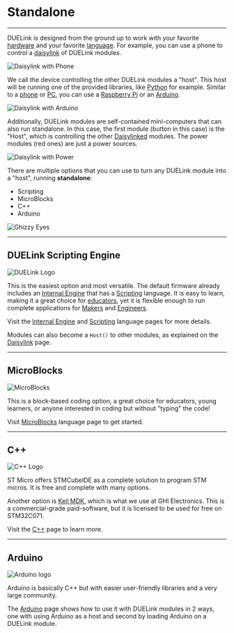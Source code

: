 # Standalone

---

DUELink is designed from the ground up to work with your favorite [hardware](../hw/intro) and your favorite [language](./intro). For example, you can use a phone to control a [daisylink](../engine/daisylink) of DUELink modules.

![Daisylink with Phone](pathname:///img/android-usbhook.png)

 We call the device controlling the other DUELink modules a "host". This host will be running one of the provided libraries, like [Python](./python) for example. Similar to a [phone](../hw/phone-tablet) or [PC](../hw/pc-laptop), you can use a [Raspberry Pi](../hw/raspberry-pi) or an [Arduino](../hw/arduino).

![Daisylink with Arduino](pathname:///img/arduino-uno-r4-daisylinked.png)


Additionally, DUELink modules are self-contained mini-computers that can also run standalone. In this case, the first module (button in this case) is the "Host", which is controlling the other [Daisylinked](../engine/daisylink) modules. The power modules (red ones) are just a power sources.

![Daisylink with Power](pathname:///img/host-mode.png)

There are multiple options that you can use to turn any DUELink module into a "host", running **standalone**:

* Scripting
* MicroBlocks
* C++
* Arduino

![Ghizzy Eyes](pathname:///img/ghizzy-eyes.gif)

---

## DUELink Scripting Engine

![DUELink Logo](pathname:///img/duelinklogo.png)

This is the easiest option and most versatile. The default firmware already includes an [Internal Engine](../engine/intro) that has a [Scripting](../engine/scripting) language. It is easy to learn, making it a great choice for [educators](../educators), yet it is flexible enough to run complete applications for [Makers](../makers) and [Engineers](../engineers).

Visit the [Internal Engine](../engine/intro) and [Scripting](../engine/scripting) language pages for more details.

Modules can also become a `Host()` to other modules, as explained on the [Daisylink](../engine/daisylink) page.

---

## MicroBlocks

![MicroBlocks](pathname:///img/microblocks.png)

This is a block-based coding option, a great choice for educators, young learners, or anyone interested in coding but without "typing" the code!

Visit [MicroBlocks](./microblocks) language page to get started.

---

## C++

![C++ Logo](pathname:///img/cplusplus.png)

ST Micro offers STMCubeIDE as a complete solution to program STM micros. It is free and complete with many options.

Another option is [Keil MDK](https://www.keil.com/), which is what we use at GHI Electronics. This is a commercial-grade paid-software, but it is licensed to be used for free on STM32C071.

Visit the [C++](./cpp) page to learn more.

---

## Arduino

![Arduino logo](pathname:///img/arduino-logo.png)

Arduino is basically C++ but with easier user-friendly libraries and a very large community.

The [Arduino](../hw/arduino) page shows how to use it with DUELink modules in 2 ways, one with using Arduino as a host and second by loading Arduino on a DUELink module.

